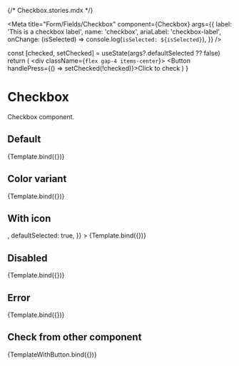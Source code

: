 {/* Checkbox.stories.mdx */}

<Meta
  title="Form/Fields/Checkbox"
  component={Checkbox}
  args={{
    label: 'This is a checkbox label',
    name: 'checkbox',
    ariaLabel: 'checkbox-label',
    onChange: (isSelected) => console.log(`isSelected: ${isSelected}`),
  }}
/>


  const [checked, setChecked] = useState(args?.defaultSelected ?? false)
  return (
    <div className={`flex gap-4 items-center`}>
      <Checkbox isSelected={checked} />
      <Button handlePress={() => setChecked(!checked)}>Click to check</Button>
    </div>
  )
}

# Checkbox

Checkbox component.

## Default
<Canvas>
  <Story
    name="Default"
    args={{
      id: 'checkbox-1'
    }}
  >
    {Template.bind({})}
  </Story>
</Canvas>

## Color variant
<Canvas>
  <Story
    name="Gray"
    args={{
      id: 'checkbox-8',
      tokens: {
        color: 'gray'
      }
    }}
  >
    {Template.bind({})}
  </Story>
</Canvas>

## With icon
<Canvas>
  <Story 
    name="With icon"
    args={{
      id: 'checkbox-2',
      icon: <Check />,
      defaultSelected: true,
    }}
  >
    {Template.bind({})}
  </Story>
</Canvas>

## Disabled
<Canvas>
  <Story
    name="Disabled"
    args={{
      id: 'checkbox-3',
      isDisabled: true,
    }}
  >
    {Template.bind({})}
  </Story>
</Canvas>

## Error
<Canvas>
  <Story
    name="Error"
    args={{
      id: 'checkbox-4',
      isError: true,
      errorMessage: 'This is an error message',
    }}
  >
    {Template.bind({})}
  </Story>
</Canvas>

## Check from other component
<Canvas>
  <Story
    name="Check from other component"
    args={{
      id: 'checkbox-5',
    }}
  >
    {TemplateWithButton.bind({})}
  </Story>
</Canvas>
